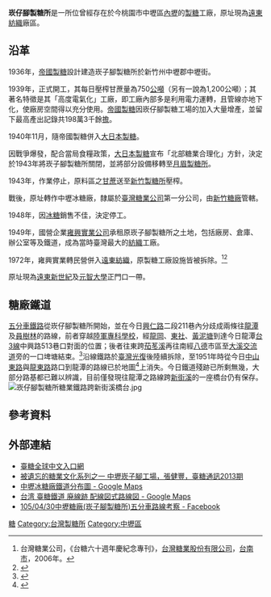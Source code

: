 '''崁仔腳製糖所'''是一所位曾經存在於今桃園市中壢區[[內壢|內壢]]的[[製糖|製糖]]工廠，原址現為[[遠東紡織|遠東紡織]]廠區。

== 沿革 ==
1936年，[[帝國製糖|帝國製糖]]設計建造崁子腳製糖所於新竹州中壢郡中壢街。

1939年，正式開工，其每日壓榨甘蔗量為750[[公噸|公噸]]（另有一說為1,200公噸）；其著名特徵是其「高度電氣化」工廠，即工廠內部多是利用電力運轉，且管線亦地下化，使廠房空間得以充分使用。[[帝國製糖|帝國製糖]]因崁仔腳製糖工場的加入大量增產，並留下最高產出記錄共198萬3千餘[[擔|擔]]。

1940年11月，隨帝國製糖併入[[大日本製糖|大日本製糖]]。

因戰爭爆發，配合當局食糧政策，[[大日本製糖|大日本製糖]]宣布「北部糖業合理化」方針，決定於1943年將崁子腳製糖所關閉，並將部分設備移轉至[[月眉製糖所|月眉製糖所]]。

1943年，作業停止，原料區之[[甘蔗|甘蔗]]送至[[新竹製糖所|新竹製糖所]]壓榨。

戰後，原址轉作中壢冰糖廠，隸屬於[[臺灣糖業公司|臺灣糖業公司]]第一分公司，由[[新竹糖廠|新竹糖廠]]管轄。

1948年，因[[冰糖|冰糖]]銷售不佳，決定停工。

1949年，國營企業[[雍興實業公司|雍興實業公司]]承租原崁子腳製糖所之土地，包括廠房、倉庫、辦公室等及鐵道，成為當時臺灣最大的[[紡織|紡織]]工廠。

1972年，雍興實業轉民營併入[[遠東紡織|遠東紡織]]，原製糖工廠設施皆被拆除。<ref name="台糖六十週年慶紀念專刊">台灣糖業公司，《台糖六十週年慶紀念專刊》，[[台灣糖業股份有限公司|台灣糖業股份有限公司]]，[[台南市|台南市]]，2006年。</ref><ref>{{Cite web |url=http://map.net.tw/taisugar/?dir-item=%E5%B4%81%E4%BB%94%E8%85%B3%E8%A3%BD%E7%B3%96%E6%89%80 |title=崁仔腳製糖所 - 台灣製糖工廠百年文史地圖 |access-date=2016-11-10 |archive-date=2019-08-15 |archive-url=https://web.archive.org/web/20190815180848/http://map.net.tw/taisugar/?dir-item=%E5%B4%81%E4%BB%94%E8%85%B3%E8%A3%BD%E7%B3%96%E6%89%80 |dead-url=no }}</ref>

原址現為[[遠東新世紀|遠東新世紀]]及[[元智大學|元智大學]]正門口一帶。

== 糖廠鐵道 ==
[[臺灣糖業鐵路|五分車鐵路]]從崁仔腳製糖所開始，並在今日[[興仁路_(中壢區)|興仁路]]二段211巷內分歧成兩條往[[龍潭區_(台灣)|龍潭]]及[[員樹林|員樹林]]的路線，前者穿越[[陸軍專科學校|陸軍專科學校]]，經[[龍岡|龍岡]]、[[社子_(桃園市平鎮區)|東社]]、[[黃泥塘|黃泥塘]]到達今日龍潭[[台3線|台3線]]中興路513巷口對面的位置；後者往東跨[[茄苳溪_(桃園市東)|茄苳溪]]再往南經[[八德區|八德]]市區至[[大溪交流道|大溪交流道]]旁的一口埤塘結束。<ref>{{Cite web |url=http://gis.rchss.sinica.edu.tw/mapdap/?p=3603 |title=台灣百年歷史地圖 1944年 美軍五萬分之一地形圖 |access-date=2018-07-30 |archive-date=2019-08-19 |archive-url=https://web.archive.org/web/20190819212733/http://gis.rchss.sinica.edu.tw/mapdap/?p=3603 |dead-url=no }}</ref>沿線鐵路於[[臺灣光復|臺灣光復]]後陸續拆除，至1951年時從今日[[中山東路_(中壢區)|中山東路]]與[[龍東路|龍東路]]路口到龍潭的路線已於地圖<ref>{{Cite web |url=http://gis.rchss.sinica.edu.tw/mapdap/?p=6896 |title=台灣百年歷史地圖 1956年《臺灣五萬分一地形圖》 |access-date=2018-07-30 |archive-date=2019-08-16 |archive-url=https://web.archive.org/web/20190816164200/http://gis.rchss.sinica.edu.tw/mapdap/?p=6896 |dead-url=no }}</ref>上消失。今日鐵道殘跡已所剩無幾，大部分路基都已難以辨識，目前僅發現往龍潭之路線跨[[新街溪|新街溪]]的一座橋台仍有保存。
[[File:崁仔腳製糖所糖業鐵路跨新街溪橋台.jpg|thumb]]
== 參考資料 ==
{{reflist|2}}

== 外部連結 ==
* [http://www.taisugar.com.tw/chinese/index.aspx 臺糖全球中文入口網] {{Wayback|url=http://www.taisugar.com.tw/chinese/index.aspx |date=20100829110525 }}
* [http://www.taisugar.com.tw/Monthly/CPN.aspx?ms=1368&s=13384192&p=13384277  被遺忘的糖業文化系列之一 中壢崁子腳工場，張健豐，臺糖通訊2013期] {{Wayback|url=http://www.taisugar.com.tw/Monthly/CPN.aspx?ms=1368&s=13384192&p=13384277 |date=20190819064312 }}
* [https://www.google.com/maps/d/viewer?ll=24.92199426810231%2C121.25877500000001&spn=0.100644%2C0.068644&t=m&msa=0&source=embed&ie=UTF8&mid=1aOIpbv5YN57FzAoMgK_V4AbKHSI&z=12 中壢冰糖廠鐵道分布圖 - Google Maps] {{Wayback|url=https://www.google.com/maps/d/viewer?ll=24.92199426810231%2C121.25877500000001&spn=0.100644%2C0.068644&t=m&msa=0&source=embed&ie=UTF8&mid=1aOIpbv5YN57FzAoMgK_V4AbKHSI&z=12 |date=20161111000217 }}
* [https://www.google.com/maps/d/viewer?mid=1vVF4DVLLea0wTYEFPTM603GRAg8&ll=24.960656603500226%2C121.27569762087853&z=15 台湾 臺糖鐵道 廃線跡 配線図式路線図 - Google Maps]
* [https://www.facebook.com/media/set/?set=a.1882451705301811.1073741839.1809714085908907&type=1&l=6f57d07046 105/04/30中壢糖廠(崁子腳製糖所)五分車路線考察 - Facebook]

{{台灣糖廠列表}}

[[Category:桃園市已拆除建築物|糖]]
[[Category:台灣製糖所|Category:台灣製糖所]]
[[Category:中壢區|Category:中壢區]]